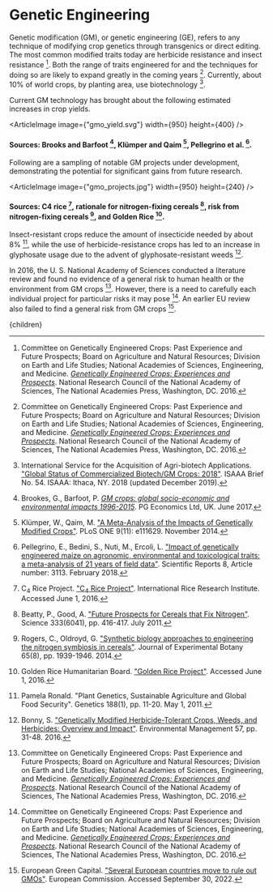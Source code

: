 


# Genetic Engineering

Genetic modification (GM), or genetic engineering (GE), refers to any technique of modifying crop genetics through transgenics or direct editing. The most common modified traits today are herbicide resistance and insect resistance [^5]. Both the range of traits engineered for and the techniques for doing so are likely to expand greatly in the coming years [^5]. Currently, about 10% of world crops, by planting area, use biotechnology [^9].

Current GM technology has brought about the following estimated increases in crop yields.

<ArticleImage image={"gmo_yield.svg"} width={950} height={400} />
#### Sources: Brooks and Barfoot [^3], Klümper and Qaim [^10], Pellegrino et al. [^12].

Following are a sampling of notable GM projects under development, demonstrating the potential for significant gains from future research.

<ArticleImage image={"gmo_projects.jpg"} width={950} height={240} />
#### Sources: C4 rice [^4], rationale for nitrogen-fixing cereals [^1], risk from nitrogen-fixing cereals [^13], and Golden Rice [^8].

Insect-resistant crops reduce the amount of insecticide needed by about 8% [^11], while the use of herbicide-resistance crops has led to an increase in glyphosate usage due to the advent of glyphosate-resistant weeds [^2].

In 2016, the U. S. National Academy of Sciences conducted a literature review and found no evidence of a general risk to human health or the environment from GM crops [^5]. However, there is a need to carefully each individual project for particular risks it may pose [^5]. An earlier EU review also failed to find a general risk from GM crops [^6].

<EndGmoBansInFarmingSolution />

[^1]: Beatty, P., Good, A. ["Future Prospects for Cereals that Fix Nitrogen"](http://science.sciencemag.org/content/333/6041/416). Science 333(6041), pp. 416-417. July 2011.

[^2]: Bonny, S. ["Genetically Modified Herbicide-Tolerant Crops, Weeds, and Herbicides: Overview and Impact"](https://link.springer.com/article/10.1007/s00267-015-0589-7). Environmental Management 57, pp. 31-48. 2016.

[^3]: Brookes, G., Barfoot, P. [*GM crops: global socio-economic and environmental impacts 1996-2015*](https://www.pgeconomics.co.uk/pdf/2017globalimpactstudy.pdf). PG Economics Ltd, UK. June 2017.

[^4]: C<sub>4</sub> Rice Project. ["C<sub>4</sub> Rice Project"](http://c4rice.irri.org/). International Rice Research Institute. Accessed June 1, 2016.

[^5]: Committee on Genetically Engineered Crops: Past Experience and Future Prospects; Board on Agriculture and Natural Resources; Division on Earth and Life Studies; National Academies of Sciences, Engineering, and Medicine. [*Genetically Engineered Crops: Experiences and Prospects*](http://www.nap.edu/catalog/23395/genetically-engineered-crops-experiences-and-prospects). National Research Council of the National Academy of Sciences, The National Academies Press, Washington, DC. 2016.

[^6]: European Green Capital. ["Several European countries move to rule out GMOs"](https://ec.europa.eu/environment/europeangreencapital/countriesruleoutgmos/). European Commission. Accessed September 30, 2022.

[^7]: Genetic Literacy Project. ["Where are GMO crops and animals approved and banned?"](https://geneticliteracyproject.org/gmo-faq/where-are-gmo-crops-and-animals-approved-and-banned/). Accessed September 30, 2022.

[^8]: Golden Rice Humanitarian Board. ["Golden Rice Project"](http://goldenrice.org/). Accessed June 1, 2016.

[^9]: International Service for the Acquisition of Agri-biotech Applications. ["Global Status of Commercialized Biotech/GM Crops: 2018"](https://www.isaaa.org/resources/publications/pocketk/16/). ISAAA Brief No. 54. ISAAA: Ithaca, NY. 2018 (updated December 2019).

[^10]: Klümper, W., Qaim, M. ["A Meta-Analysis of the Impacts of Genetically Modified Crops"](https://doi.org/10.1371/journal.pone.0111629). PLoS ONE 9(11): e111629. November 2014.

[^11]: Pamela Ronald. "Plant Genetics, Sustainable Agriculture and Global Food Security". Genetics 188(1), pp. 11-20. May 1, 2011.

[^12]: Pellegrino, E., Bedini, S., Nuti, M., Ercoli, L. ["Impact of genetically engineered maize on agronomic, environmental and toxicological traits: a meta-analysis of 21 years of field data"](https://www.nature.com/articles/s41598-018-21284-2). Scientific Reports 8, Article number: 3113. February 2018.

[^13]: Rogers, C., Oldroyd, G. ["Synthetic biology approaches to engineering the nitrogen symbiosis in cereals"](http://jxb.oxfordjournals.org/content/65/8/1939). Journal of Experimental Botany 65(8), pp. 1939-1946. 2014.

  <Article 
    focusAreaUrl={focusAreaUrl} 
    hierarchy={hierarchy} 
    site={site}
  >
    {children}
  </Article>